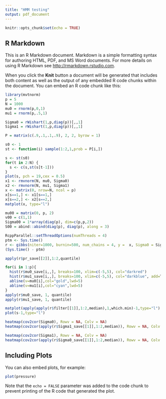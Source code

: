 ```yaml
---
title: "HMM testing"
output: pdf_document
---
```


```r
knitr::opts_chunk$set(echo = TRUE)
```

## R Markdown

This is an R Markdown document. Markdown is a simple formatting syntax for authoring HTML, PDF, and MS Word documents. For more details on using R Markdown see <http://rmarkdown.rstudio.com>.

When you click the **Knit** button a document will be generated that includes both content as well as the output of any embedded R code chunks within the document. You can embed an R code chunk like this:

```r
library(mvtnorm)
p = 5
N = 1000
mu0 = rnorm(p,0,1)
mu1 = rnorm(p,.5,1)

Sigma0 = rWishart(1,p,diag(p))[,,1]
Sigma1 = rWishart(1,p,diag(p))[,,1]

P = matrix(c(.9,.1,.1,.9), 2, 2, byrow = 1)

s0 <- 1 
st <- function(i) sample(1:2,1,prob = P[i,])

s <- st(s0)
for(t in 2:N) {
  s <- c(s,st(s[t-1]))
}
plot(s, pch = 19,cex = 0.5)
x1 <- rmvnorm(N, mu0, Sigma0)
x2 <- rmvnorm(N, mu1, Sigma1)
x <- matrix(0, nrow=N, ncol = p)
x[s==1,] <- x1[s==1,]
x[s==2,] <- x2[s==2,]
matplot(x, type="l")

mu00 = matrix(0, p, 2)
v00 = c(1,1)
Sigma00 = 1*array(diag(p), dim=c(p,p,2))
S00 = abind::abind(diag(p), diag(p), along = 3)

RcppParallel::setThreadOptions(numThreads = 4)
ptm <- Sys.time()
r <- gibbs(niter=1000, burnin=500, num_chains = 4, y =  x, Sigma0 = Sigma00, v0=v00, mu0 = mu00, S0 = S00)
(Sys.time() - ptm)

apply(r$pr_save[[2]],1:2,quantile)

for(i in 1:p){
  hist(r$mu0_save[i,,], breaks=100, xlim=c(-5,5), col="darkred")
  hist(r$mu1_save[i,,], breaks=100, xlim=c(-5,5), col="darkblue", add=T)
  abline(v=mu0[i],col="gold",lwd=5)
  abline(v=mu1[i],col="cyan",lwd=5)
}
apply(r$mu0_save, 1, quantile)
apply(r$mu1_save, 1, quantile)

matplot(apply(apply(r$filter[[1]],1:2,median),1,which.min)-1,type="l")
plot(s-1,type="l")

heatmap(cov2cor(Sigma0), Rowv = NA, Colv = NA)
heatmap(cov2cor(apply(r$Sigma1_save[[1]],1:2,median)), Rowv = NA, Colv = NA)

heatmap(cov2cor(Sigma1), Rowv = NA, Colv = NA)
heatmap(cov2cor(apply(r$Sigma0_save[[1]],1:2,median)), Rowv = NA, Colv = NA)

```

## Including Plots

You can also embed plots, for example:

```r
plot(pressure)
```

Note that the `echo = FALSE` parameter was added to the code chunk to prevent printing of the R code that generated the plot.
